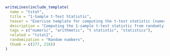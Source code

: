 ```r
writeLines(include_template(
  name = "tstat",
  title = "1-Sample t-Test Statistic",
  teaser = "Exercise template for computing the t-test statistic (numeric answer) from given hypothesized mean and empirical mean and variance.",
  description = "Computing the 1-sample t-test statistic from randomly drawn hypothesized mean, sample size, and empirical mean and variance.",
  tags = c("numeric", "arithmetic", "t statistic", "statistics"),
  related = "tstat2",
  randomization = "Random numbers",
  thumb = c(277, 216))
)
```
